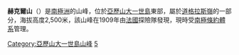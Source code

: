 {{coord|69|38|S|69|48|W|display=title}}

'''赫克爾山'''（{{lang-en|Mount Huckle}}）是[[南極洲|南極洲]]的山峰，位於[[亞歷山大一世島|亞歷山大一世島]]東部，屬於[[道格拉斯嶺|道格拉斯嶺]]的一部分，海拔高度2,500米，該山峰在1909年由[[法國|法國]]探險隊發現，現時受[[南極條約體系|南極條約體系]]管理。

{{DEFAULTSORT:Mount Huckle}}
[[Category:亞歷山大一世島山峰|Category:亞歷山大一世島山峰]]
[[Category:海拔2000公尺至2999公尺的南極洲山峰|5]]

{{AlexanderIsland-geo-stub}}